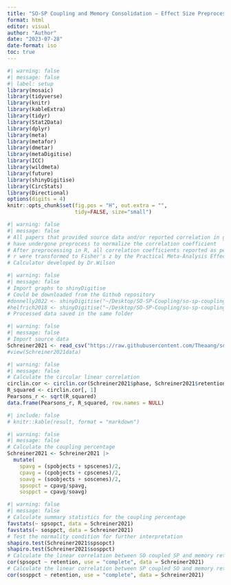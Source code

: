 ```yaml
---
title: "SO-SP Coupling and Memory Consolidation — Effect Size Preprocessing"
format: html
editor: visual
author: "Author"
date: "2023-07-28"
date-format: iso
toc: true
---
```


```r
#| warning: false
#| message: false
#| label: setup
library(mosaic)
library(tidyverse)
library(knitr)
library(kableExtra)
library(tidyr)
library(Stat2Data)
library(dplyr)
library(meta)
library(metafor)
library(dmetar)
library(metaDigitise)
library(ICC)
library(wildmeta)
library(future)
library(shinyDigitise)
library(CircStats)
library(Directional)
options(digits = 4)
knitr::opts_chunk$set(fig.pos = "H", out.extra = "",
                      tidy=FALSE, size="small")
```

```r
#| warning: false
#| message: false
# All papers that provided source data and/or reported correlation in graphs
# have undergone preprocess to normalize the correlation coefficient
# After preprocessing in R, all correlation coefficients reported as pearson's
# r were transformed to Fisher's z by the Practical Meta-Analysis Effect Size 
# Calculator developed by Dr.Wilson
```

```r
#| warning: false
#| message: false
# Import graphs to shinyDigitise
# Could be downloaded from the Github repository
#donnelly2022 <- shinyDigitise("~/Desktop/SO-SP-Coupling/so-sp-coupling/Paper/Donnelly2022/Figure/")
#helfrich2018 <- shinyDigitise("~/Desktop/SO-SP-Coupling/so-sp-coupling/Paper/Helfrich2018/Figure/")
# Processed data saved in the same folder
```

```r
#| warning: false
#| message: false
# Import source data
Schreiner2021 <- read_csv("https://raw.githubusercontent.com/Theaang/so-sp-coupling/main/Paper/Schreiner2021/Sourcedata/source-data-preprocessed.csv", show_col_types = FALSE)
#view(Schreiner2021data)
```

```r
#| warning: false
#| message: false
# Calculate the circular linear correlation
circlin.cor <- circlin.cor(Schreiner2021$phase, Schreiner2021$retention, rads = TRUE)
R_squared <- circlin.cor[, 1]
Pearsons_r <- sqrt(R_squared)
data.frame(Pearsons_r, R_squared, row.names = NULL)
```

```r
#| include: false
# knitr::kable(result, format = "markdown")
```

```r
#| warning: false
#| message: false
# Calculate the coupling percentage
Schreiner2021 <- Schreiner2021 |>
  mutate(
    spavg = (spobjects + spscenes)/2,
    cpavg = (cpobjects + cpscenes)/2,
    soavg = (soobjects + soscenes)/2,
    spsopct = cpavg/spavg,
    sosppct = cpavg/soavg)
```

```r
#| warning: false
#| message: false
# Calculate summary statistics for the coupling percentage
favstats(~ spsopct, data = Schreiner2021)
favstats(~ sosppct, data = Schreiner2021)
# Test the normality condition for further interpretation
shapiro.test(Schreiner2021$spsopct)
shapiro.test(Schreiner2021$sosppct)
# Calculate the linear correlation between SO coupled SP and memory retention
cor(spsopct ~ retention, use = "complete", data = Schreiner2021)
# Calculate the linear correlation between SP coupled SO and memory retention
cor(sosppct ~ retention, use = "complete", data = Schreiner2021)
```
